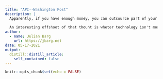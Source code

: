 ```yaml
---
title: "API--Washington Post"
description: |
  Apparently, if you have enough money, you can outsource part of your website to a Washington Post domain now. I'm sure that helps. With SEO. And with shaping public opinion. The API managed to buy their way into a Washington Post series on "Tackling Climate Change". "Content From API. [Check out this post on how American's should fund the oil industry to develop all those "lower-carbon" technologies so we do not actually need to change anything to tacke climate change](https://www.washingtonpost.com/brand-studio/wp/2021/05/10/tackling-climate-change-woth-a-collaborative-approach/). Cause they have such a great track record on developing technology. They built like 10 wind turbines and a solar park somewhere, I'm sure. To use in an ad, and abandon the year after. I am not even exaggerating--[renewables made up for 0.8% of capital investments of oil firms in 2019, despite being a popular theme in ads of ExxonMobil, BP, and the likes](https://earthrights.org/blog/big-oil-dumps-billions-into-misleading-advertising-campaigns/).
  
  An interesting offshoot of that thouht is wheter technology isn't more valuable for the oil and gas industry in its current shape of being the perpetual future. Think about it: now that its still the technology of the future, the theme can be used to raise funds, and oil companies can point at it and say "oil and gas is fine!" That is a much more comfy situation compared to building carbon capture and storage sites and discovering that it is not that simple, or cheap, or reliable in keeping the carbon in. So if anything, the industry should try to stay in this state a little longer, where technology is still a thing of the future with potential, rather than a reality with flaws.
author:
  - name: Julian Barg
    url: https://jbarg.net
date: 05-17-2021
output:
  distill::distill_article:
    self_contained: false
---
```



```r
knitr::opts_chunk$set(echo = FALSE)
```

